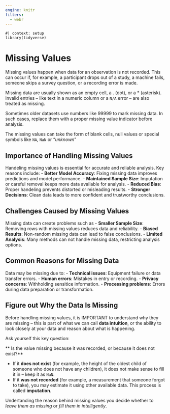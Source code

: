 ```yaml
---
engine: knitr
filters: 
  - webr
---
```


```webr-r
#| context: setup
library(tidyverse)
```

# Missing Values

Missing values happen when data for an observation is not recorded. This can occur if, for example, a participant drops out of a study, a machine fails, someone skips a survey question, or a recording error is made.

Missing data are usually shown as an empty cell, a $.$ (dot), or a $*$ (asterisk). Invalid entries -- like text in a numeric column or a `N/A` error -- are also treated as missing.

::: callout-caution
Sometimes older datasets use numbers like $99999$ to mark missing data. In such cases, replace them with a proper missing value indicator before analysis.
:::

::: callout-tip
The missing values can take the form of blank cells, null values or special symbols like `NA`, `NaN` or "*unknown*"
:::

## Importance of Handling Missing Values

Handeling missing values is essential for accurate and reliable analysis. Key reasons include:
- **Better Model Accuracy**: Fixing missing data improves predictions and model performance.
- **Maintained Sample Size**: Imputation or careful removal keeps more data available for analysis.
- **Reduced Bias**: Proper handeling prevents distorted or misleading results. 
- **Stronger Decisions**: Clean data leads to more confident and trustworthy conclusions. 

## Challenges Caused by Missing Values

Missing data can create problems such as 
- **Smaller Sample Size**: Removing rows with missing values reduces data and reliability. 
- **Biased Results**: Non-random missing data can lead to false conclusions. 
- **Limited Analysis**: Many methods can not handle missing data, restricting analysis options. 

## Common Reasons for Missing Data

Data may be missing due to:
- **Technical issues**: Equipment failure or data transfer errors.
- **Human errors**: Mistakes in entry or recording.
- **Privacy concerns**: Withholding sensitice information. 
- **Processing problems**: Errors during data preparation or transformation.

## Figure out Why the Data Is Missing

Before handling missing values, it is IMPORTANT to understand why they are missing -- this is part of what we can call **data intuition**, or the ability to look closely at your data and reason about what is happening.

Ask yourself this key question:

** Is the value missing because it was recorded, or because it does not exist?**

- If it **does not exist** (for example, the height of the oldest child of someone who does not have any children), it does not make sense to fill it in -- keep it as `NaN`.
- If it **was not recorded** (for example, a measurement that someone forgot to take), you may estimate it using other available data. This process is called **imputation**.

Undertanding the reason behind missing values you decide whether to *leave them as missing* or *fill them in intelligently*.





